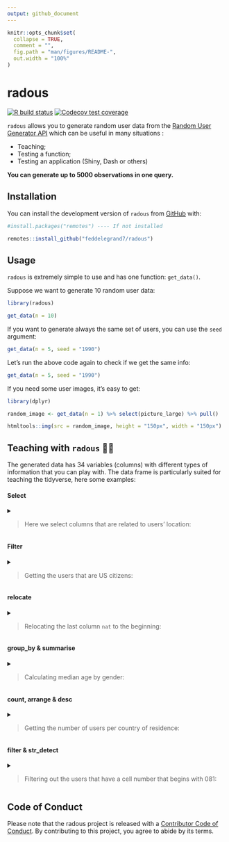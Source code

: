 ```yaml
---
output: github_document
---
```


<!-- README.md is generated from README.Rmd. Please edit that file -->


```r
knitr::opts_chunk$set(
  collapse = TRUE,
  comment = "",
  fig.path = "man/figures/README-",
  out.width = "100%"
)
```
# radous
<!-- badges: start -->
[![R build status](https://github.com/feddelegrand7/radous/workflows/R-CMD-check/badge.svg)](https://github.com/feddelegrand7/radous/actions)
[![Codecov test coverage](https://codecov.io/gh/feddelegrand7/radous/branch/master/graph/badge.svg)](https://codecov.io/gh/feddelegrand7/radous?branch=master)
<!-- badges: end -->

`radous` allows you to generate random user data from the [Random User Generator API](https://randomuser.me/) which can be useful in many situations : 

- Teaching;
- Testing a function; 
- Testing an application (Shiny, Dash or others)

__You can generate up to 5000 observations in one query.__


## Installation

You can install the development version of `radous` from [GitHub](https://github.com/) with:

```r

#install.packages("remotes") ---- If not installed

remotes::install_github("feddelegrand7/radous")

```


## Usage

`radous` is extremely simple to use and has one function: `get_data()`.

Suppose we want to generate 10 random user data: 


```r

library(radous)

get_data(n = 10)

```

If you want to generate always the same set of users, you can use the `seed` argument: 


```r

get_data(n = 5, seed = "1990")

```


Let's run the above code again to check if we get the same info: 

```r

get_data(n = 5, seed = "1990")

```

If you need some user images, it's easy to get: 

```r

library(dplyr)

random_image <- get_data(n = 1) %>% select(picture_large) %>% pull()

htmltools::img(src = random_image, height = "150px", width = "150px")

```


## Teaching with `radous` 👨‍🏫

The generated data has 34 variables (columns) with different types of information that you can play with. The data frame is particularly suited for teaching the tidyverse, here some examples: 

#### Select 


<details>

<summary>

> Here we select columns that are related to users' location:

</summary>

```r

library(tidyverse)

df <- get_data(n = 500, seed = "123")

df %>% select(contains("location"))

```
</details>


#### Filter 

<details>

<summary>

> Getting the users that are US citizens:

</summary>

```r

df %>% filter(nat == "US")

```

</details>

#### relocate 

<details>

<summary>

> Relocating the last column `nat` to the beginning: 

</summary>

```r

df %>% relocate(nat, before = gender)

```
</details>

#### group_by & summarise


<details>

<summary>

> Calculating median age by gender:

</summary>

```r

df %>% group_by(gender) %>% 
  summarise(median_age = median(dob_age))
```
</details>

#### count, arrange & desc

<details>

<summary>

> Getting the number of users per country of residence:
> 
</summary>

```r
df %>% 
  count(location_country) %>% 
  arrange(desc(n))
```

</details>


#### filter & str_detect


<details>

<summary>

> Filtering out the users that have a cell number that begins with 081:

</summary>

```r
df %>% select(1:3, cell) %>% 
  filter(str_detect(cell, "081"))
  
  
```
</details>


## Code of Conduct

Please note that the radous project is released with a [Contributor Code of Conduct](https://contributor-covenant.org/version/2/0/CODE_OF_CONDUCT.html). By contributing to this project, you agree to abide by its terms.
